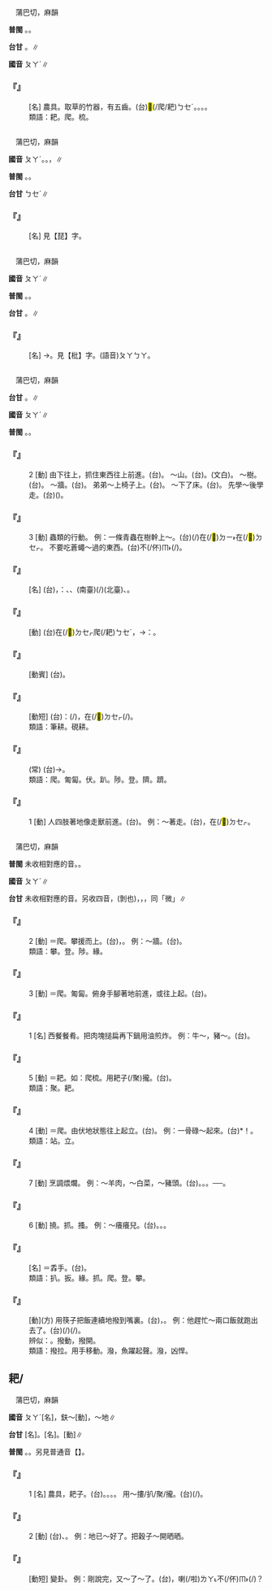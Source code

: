 
=={{ruby|<mark>&#xffe43;</mark>|ㄆㄚˊ}}==

　蒲巴切，麻韻

'''普閩''' {{ruby|(文)|ㄅㄚˊ}}。{{ruby|(白)|ㄅㆤˊ}}。

'''台甘''' {{ruby|(文)|ㄅㄚˊ}}。{{ruby|(語)|ㄅㆤˊ}}∥

'''國音''' <rt>ㄆㄚˊ</rt>∥

    

==='''『{{ruby|竹|ㄓㄨˊ}}{{ruby|<mark>&#xffe43;</mark>|ㄆㄚˊ}}』'''===
: [名] 農具。取草的竹器，有五齒。(台){{ruby|竹|ㄉㄧㆤㆶ}}<mark>&#xffe43;</mark>(/爬/耙)<rt>ㄅㆤˊ</rt>{{ruby|仔|ㄚ}}。{{ruby|四|ㄒㄧ˪}}{{ruby|齒|ㄎㄧˋ}}{{ruby|仔|ㄚ}}。{{ruby|抓|ㄌㄧㄠ˪/ㆢㄧㄠ˪}}{{ruby|仔|ㄚ}}。{{ruby|抓|ㆢㄧㄠ˪/ㄌㄧㄠ˪/ㄋㄧㄠ˪}}{{ruby|<mark>&#xffe43;</mark>|ㄅㆤˊ}}{{ruby|仔|ㄚ}}。
:類語：耙。爬。梳。
:
    

=={{ruby|琶|ㄆㄚˊ}}==

　蒲巴切，麻韻

'''國音''' <rt>ㄆㄚˊ</rt>。{{ruby|→|ㄆㄚ}}。{{ruby|→|ㄅㄚ}}，{{ruby|琵|ㄆㄧˊ}}{{ruby|琶|ㄅㄚ}}∥

'''普閩''' {{ruby|(文)|ㄅㄚˊ}}。{{ruby|(白)|ㄅㆤˊ}}。

'''台甘''' <rt>ㄅㆤˊ</rt>∥

    

==='''『{{ruby|琵|ㄆㄧˊ}}{{ruby|琶|ㄅㄚ}}』'''===
: [名] 見【琵】字。
    

=={{ruby|杷|ㄆㄚˊ}}==

　蒲巴切，麻韻

'''國音''' <rt>ㄆㄚˊ</rt>{{ruby|。|ㄆㄚ}}{{ruby|。|ㄅㄚ}}∥

'''普閩''' {{ruby|(文)|ㄅㄚˊ}}。{{ruby|(白)|ㄅㆤˊ}}。

'''台甘''' {{ruby|(文)|ㄅㄚˊ}}。{{ruby|(語)|ㄅㆤˊ}}∥

    

==='''『{{ruby|枇|ㄆㄧˊ}}{{ruby|杷|ㄆㄚˊ}}』'''===
: [名] →{{ruby|枇|ㄆㄧˊ}}{{ruby|杷|·ㄆㄚˊ}}。見【枇】字。(語音){{ruby|：|ㄆㄧˊ}}<rt>ㄆㄚ</rt>{{ruby|→|ㄆㄧˊ}}<rt>ㄅㄚ</rt>。
    

=={{ruby|爬|ㄆㄚˊ}}==

　蒲巴切，麻韻

'''台甘''' {{ruby|(文)|ㄅㄚˊ}}。{{ruby|(白)|ㄅㆤˊ}}∥

'''國音''' <rt>ㄆㄚˊ</rt>∥

'''普閩''' {{ruby|(文)|ㄅㄚˊ}}。{{ruby|(白)|ㄅㆤˊ}}。

    

==='''『{{ruby|爬|ㄆㄚˊ}}』'''===
:2  [動] 由下往上，抓住東西往上前進。(台){{ruby|扒|ㄅㆤㆷ}}{{ruby|懸|ㄍㄨㄢˊ}}。 ～山。(台){{ruby|扒|ㄅㆤㆷ}}{{ruby|山|ㄙㄨㆩ}}。{{ruby|登|ㄉㄧㄥ}}{{ruby|山|ㄙㄢ}}(文白)。 ～樹。(台){{ruby|扒|ㄅㆤㆷ}}{{ruby|樹|ㄑㄧㄨ˫}}{{ruby|仔|ㄚ}}。 ～牆。(台){{ruby|扒|ㄅㆤㆷ}}{{ruby|牆|ㄑㄧㆧˊ/ㄑㄧㆫˊ}}{{ruby|仔|ㄚ}}。 弟弟～上椅子上。(台){{ruby|小|ㄒㄧㄜˋ}}{{ruby|弟|ㄉㄧ˫}}{{ruby|仔|ㄚ}}{{ruby|扒|ㄅㆤㆷ}}{{ruby|起|ㄎㄧ˪}}{{ruby|去|ㄎㄧ˪}}{{ruby|椅|ㄧˋ}}{{ruby|仔|ㄚ}}{{ruby|頂|ㄉㄧㄥˋ}}。 ～下了床。(台){{ruby|落|ㄌㄜㆷ ͘}}{{ruby|眠|ㆠㄧㄣˊ}}{{ruby|床|ㄘㆭˊ}}{{ruby|骹|ㄎㄚ}}。 先學～後學走。(台)({{ruby|<mark>&#xffb51;</mark>|ㆣㄧㄣˋ}}{{ruby|仔|ㄚ}}){{ruby|先|ㄒㄧㄥ}}{{ruby|學|ㄜㆷ ͘}}{{ruby|爬|ㄅㆤˊ}}{{ruby|然|ㆢㄧㄢˊ/ㄌㄧㄢˊ}}{{ruby|後|ㄠ˫}}{{ruby|則|ㄐㄧㄚㆷ}}{{ruby|學|ㄜㆷ ͘}}{{ruby|行|ㄍㄧㆩˊ}}。
    

==='''『{{ruby|爬|ㄆㄚˊ}}』'''===
:3  [動] 蟲類的行動。 例：一條青蟲在樹幹上～。(台){{ruby|一|ㄐㄧㆵ ͘}}{{ruby|尾|ㆠㄨㆤˋ/ㆠㆤˋ}}(/{{ruby|隻|ㄐㄧㄚㆷ}}){{ruby|蟲|ㄊㄤˊ}}在(/<mark>&#xf9853;</mark>)<rt>ㄉㄧ˫</rt>{{ruby|樹|ㄑㄧㄨ˫}}{{ruby|仔|ㄚ}}{{ruby|頂|ㄉㄧㄥˋ}}在(/<mark>&#xf9549;</mark>)<rt>ㄉㆤㆷ</rt>{{ruby|<mark>&#xf90b4;</mark>|ㄙㄜˊ}}。 不要吃蒼蠅～過的東西。(台)不(/伓)<rt>ㆬ˫</rt>{{ruby|通|ㄊㄤ}}{{ruby|食|ㄐㄧㄚㆷ ͘}}{{ruby|胡|ㄏㆦˊ}}{{ruby|蠅|ㄒㄧㄣˊ}}{{ruby|<mark>&#xf90b4;</mark>|ㄙㄜˊ}}(/{{ruby|噆|ㄗㆰ}}){{ruby|過|ㄍㆤ˪/ㄍㄨㆤ˪}}{{ruby|丌|ㆤ}}{{ruby|物|ㄇㆭㆷ ͘/ㄇㄧㆷ ͘}}{{ruby|件|ㄍㄧㆩ˫}}。
    

==='''『{{ruby|爬|ㄆㄚˊ}}{{ruby|蟲|ㄔㄨㄥˊ}}』'''===
: [名] (台){{ruby|以|ㄧˋ}}{{ruby|前|ㄐㄧㄥˊ}}{{ruby|凡|ㄏㄨㄢ˫}}{{ruby|是|ㄒㄧ˫}}{{ruby|那|ㄋㄚˋ}}{{ruby|<mark>&#xf90b4;</mark>|ㄙㄜˊ}}{{ruby|那|ㄋㄚˋ}}{{ruby|行|ㄍㄧㆩˊ}}{{ruby|丌|ㆤ}}{{ruby|動|ㄉㆲ˫}}{{ruby|物|ㆠㄨㆵ ͘}}{{ruby|叫|ㄍㄧㄜ˪}}{{ruby|作|ㄗㄜㆷ}}{{ruby|爬|ㄅㄚˊ}}{{ruby|蟲|ㄊㄧㆲˊ}}，{{ruby|像|ㄑㄧㆫ˫/ㄑㄧㆧ˫}}：{{ruby|龜|ㄍㄨ}}、{{ruby|蛇|ㄗㄨㄚˊ}}、{{ruby|刺|ㄑㄧ˪}}{{ruby|毛|ㄇㆭˊ/ㄇㆦˊ}}(南臺)(/{{ruby|狗|ㄍㄠˋ}})(北臺){{ruby|蟲|ㄊㄤˊ}}、{{ruby|鱷|ㆣㆦㆶ ͘}}{{ruby|魚|ㄏㄧˊ/ㄏㄨˊ}}{{ruby|等|ㄉㄧㄥˋ}}。
    

==='''『{{ruby|爬|ㄆㄚˊ}}{{ruby|梳|ㄕㄨ}}』'''===
: [動] (台){{ruby|用|ㄧㆲ˫}}{{ruby|捋|ㄌㄨㄚㆷ ͘}}{{ruby|仔|ㄚ}}{{ruby|梳|ㄙㄨㆤ/ㄙㆤ}}{{ruby|頭|ㄊㄠˊ}}{{ruby|毛|ㄇㆭˊ}}{{ruby|像|ㄑㄧㆫ˫/ㄑㄧㆧ˫}}在(/<mark>&#xf9549;</mark>)<rt>ㄉㆤㆷ</rt>爬(/耙)<rt>ㄅㆤˊ</rt>，→{{ruby|比|ㄅㄧˋ}}{{ruby|喻|ㆡㄨ˫/ㄌㄨ˫}}：{{ruby|整|ㄐㄧㄥˋ}}{{ruby|理|ㄌㄧˋ}}{{ruby|紛|ㄏㄨㄣ}}{{ruby|亂|ㄌㄨㄢ˫}}{{ruby|丌|ㆤ}}{{ruby|事|ㄙㄨ˫}}{{ruby|務|ㆠㄨ˫}}。
    

==='''『{{ruby|爬|ㄆㄚˊ}}{{ruby|癢|ㄧㄤˇ}}』'''===
: [動賓] (台){{ruby|爬|ㄅㆤˊ}}{{ruby|癢|ㄐㄧㆧ˫/ㄐㄧㆫ˫}}。
    

==='''『{{ruby|爬|ㄆㄚˊ}}{{ruby|格|ㄍㄜˊ}}{{ruby|子|·ㄗˇ}}』'''===
: [動短] (台){{ruby|比|ㄅㄧˋ}}{{ruby|喻|ㄌㄨ˫/ㆡㄨ˫}}：{{ruby|寫|ㄒㄧㄚˋ}}{{ruby|原|ㆣㄨㄢˊ}}{{ruby|稿|ㄍㄜˋ}}{{ruby|一|ㄐㄧㆵ ͘}}{{ruby|格|ㄍㆤㆷ}}{{ruby|一|ㄐㄧㆵ ͘}}{{ruby|格|ㄍㆤㆷ}}{{ruby|添|ㄊㆪ}}(/{{ruby|填|ㄊㄧㄢˊ/ㄊㄨㄣ˫}})，{{ruby|那|ㄋㄚˋ}}{{ruby|像|ㄑㄧㆧ˫/ㄑㄧㆫ˫}}在(/<mark>&#xf9549;</mark>)<rt>ㄉㆤㆷ</rt>{{ruby|<mark>&#xf90b4;</mark>|ㄙㄜˊ}}(/{{ruby|爬|ㄅㆤˊ}})。
:類語：筆耕。硯耕。
:
    

==='''『{{ruby|猴|ㄏㄡˊ}}{{ruby|子|·ㄗˇ}}{{ruby|爬|ㄆㄚˊ}}{{ruby|竿|ㄍㄢ}}』'''===
: (常) (台){{ruby|猴|ㄍㄠˊ}}{{ruby|吸|ㄙㄨㆷ}}{{ruby|竹|ㄉㄧㆤㆶ}}{{ruby|篙|ㄍㄜ}}→{{ruby|慣|ㄍㄨㄢ˪}}{{ruby|串|ㄘㄨㄢ˪}}。
:類語：爬。匍匐。伏。趴。陟。登。隮。躋。
:
    

==='''『{{ruby|爬|ㄆㄚˊ}}』'''===
:1  [動] 人四肢著地像走獸前進。(台){{ruby|爬|ㄅㆤˊ}}。 例：～著走。(台){{ruby|那|ㄋㄚˋ}}{{ruby|爬|ㄅㆤˊ}}{{ruby|那|ㄋㄚˋ}}{{ruby|行|ㄍㄧㆩˊ}}，{{ruby|爬|ㄅㆤˊ}}在(/<mark>&#xf9549;</mark>)<rt>ㄉㆤㆷ</rt>{{ruby|走|ㄗㄠˋ}}。
    

=={{ruby|扒|ㄆㄚˊ}}==

　蒲巴切，麻韻

'''普閩''' 未收相對應的音。{{ruby|(文)|ㄅㄚˊ}}{{ruby|、|ㄅㆤˊ}}{{ruby|。|ㄅㄚㆵ}}。

'''國音''' <rt>ㄆㄚˊ</rt>{{ruby|。|ㄅㄚ}}{{ruby|。|ㄆㄚ}}∥

'''台甘''' 未收相對應的音。另收四音{{ruby|。|ㄅㄚㆵ}}，(剝也){{ruby|。|ㄅㄨㆵ}}，{{ruby|扒|ㄅㄨㆵ}}{{ruby|坋|ㄅㄨㄣ˪}}{{ruby|埽|ㄙㄜ˪}}{{ruby|。|ㄅㆤㆷ}}，{{ruby|用|ㄧㆲ˫}}{{ruby|手|ㄑㄧㄨˋ}}{{ruby|剝|ㄅㆤㆷ}}{{ruby|破|ㄆㄨㄚ˪}}{{ruby|。|ㆠㄧ}}，同「微」∥

    

==='''『{{ruby|扒|ㄆㄚˊ}}』'''===
:2  [動] ＝爬。攀援而上。(台){{ruby|用|ㄧㆲ˫}}{{ruby|手|ㄑㄧㄨˋ}}{{ruby|扳|ㄅㄧㄢ}}{{ruby|咧|ㄌㆤ˪}}，{{ruby|上|ㄐㄧㆧ˫/ㄐㄧㆫ˫}}{{ruby|去|ㄎㄧ˪}}。 例：～牆。(台){{ruby|扒|ㄅㆤㆷ}}{{ruby|牆|ㄑㄧㆫˊ/ㄑㄧㆧˊ}}{{ruby|仔|ㄚ}}。
:類語：攀。登。陟。緣。
:
    

==='''『{{ruby|扒|ㄆㄚˊ}}』'''===
:3  [動] ＝爬。匍匐。俯身手腳著地前進，或往上起。(台){{ruby|四|ㄒㄧ˪}}{{ruby|腳|ㄎㄚ}}{{ruby|爬|ㄅㆤˊ}}。
    

==='''『{{ruby|扒|ㄆㄚˊ}}』'''===
:1  [名] 西餐餐肴。把肉塊搥扁再下鍋用油煎炸。 例：牛～，豬～。(台){{ruby|歸|ㄍㄨㄧ}}{{ruby|片|ㄆㆪ˪}}{{ruby|丌|ㆤ}}{{ruby|肉|ㆠㄚㆷ}}{{ruby|搥|ㄉㄨㄧˊ}}{{ruby|扁|ㄅㆪˋ}}{{ruby|即|ㄐㄧㄚㆷ}}{{ruby|半|ㄅㄨㆩ˪}}{{ruby|煎|ㄐㄧㄢ}}{{ruby|半|ㄅㄨㄢ˪}}{{ruby|<mark>&#xffa59;</mark>|ㄐㆪ˪}}{{ruby|丌|ㆤ}}{{ruby|肉|ㆠㄚㆷ}}。
    

==='''『{{ruby|扒|ㄆㄚˊ}}』'''===
:5  [動] ＝耙。如：爬梳。用耙子{{ruby|摟|ㄌㄡ}}(/聚)攏。(台){{ruby|用|ㄧㄥ˫/ㄧㆲ˫}}{{ruby|抓|ㆢㄧㄠ˪/ㄋㄧㄠ˪}}{{ruby|耙|ㄅㆤˊ}}{{ruby|仔|ㄚ}}{{ruby|耙|ㄅㆤˊ}}{{ruby|倚|·ㄨㄚ}}{{ruby|來|·ㄌㄞˊ}}。
:類語：聚。耙。
:
    

==='''『{{ruby|扒|ㄆㄚˊ}}』'''===
:4  [動] ＝爬。由伏地狀態往上起立。(台){{ruby|扒|ㄅㆤㆷ}}。 例：一骨碌～起來。(台){{ruby|<mark>&#xf91a6;</mark>|ㄏㄨㆵ ͘}}*！{{ruby|一|ㄐㄧㆵ ͘}}{{ruby|下|·ㆤ˫}}{{ruby|扒|ㄅㆤㆷ}}{{ruby|起|·ㄎㄧˋ}}{{ruby|來|·ㄌㄞˊ}}。
:類語：站。立。
:
    

==='''『{{ruby|扒|ㄆㄚˊ}}』'''===
:7  [動] 烹調煨爛。 例：～羊肉，～白菜，～豬頭。(台){{ruby|炕|ㄎㆲ˪}}。{{ruby|焄|ㄍㄨㄣˊ}}。{{ruby|燉|ㄉㄨㄣ˫}}。──{{ruby|文|ㆠㄨㄣˊ}}{{ruby|火|ㄏㄨㆤˋ/ㄏㆤˋ/ㄏㄜˋ}}{{ruby|久|ㄍㄧㄨˋ}}{{ruby|煮|ㄐㄧˋ/ㄗㄨˋ}}。
    

==='''『{{ruby|扒|ㄆㄚˊ}}』'''===
:6  [動] 撓。抓。搔。 例：～癢癢兒。(台){{ruby|爬|ㄅㆤˊ}}{{ruby|癢|ㄐㄧㆫ˫/ㄐㄧㆧ˫}}。{{ruby|抓|ㄌㄧㄠ˪/ㆢㄧㆯ˪}}{{ruby|癢|ㄐㄧㆫ˫/ㄐㄧㆧ˫}}。{{ruby|搔|ㄙㄜ}}{{ruby|癢|ㄐㄧㆧ˫/ㄐㄧㆫ˫}}。
    

==='''『{{ruby|扒|ㄆㄚˊ}}{{ruby|手|ㄕㄡˇ}}』'''===
: [名] ＝掱手。(台){{ruby|翦|ㄐㄧㄢˋ}}{{ruby|綹|ㄌㄧㄨˋ}}{{ruby|仔|ㄚ}}。
:類語：扒。扳。緣。抓。爬。登。攀。
:
    

==='''『{{ruby|扒|ㄆㄚˊ}}{{ruby|拉|·ㄌㄚ}}』'''===
: [動](方) 用筷子把飯連續地撥到嘴裏。(台){{ruby|用|ㄧㄥ˫/ㄧㆲ˫}}{{ruby|箸|ㄉㄧ˫}}{{ruby|耙|ㄅㆤˊ}}{{ruby|→|ㄅㆤ}}{{ruby|飯|ㄅㆭ˫}}，{{ruby|趕|ㄍㄨㆩˋ}}{{ruby|緊|ㄍㄧㄣˋ}}{{ruby|戽|ㄏㆦ˪}}{{ruby|入|ㄌㄧㆴ}}{{ruby|去|ㄎㄧ˪}}{{ruby|嘴|ㄘㄨㄧ˪}}{{ruby|內|ㄌㄞ˫}}。 例：他趕忙～兩口飯就跑出去了。(台){{ruby|伊|ㄧ}}{{ruby|趕|ㄍㄨㆩˋ}}{{ruby|趕|ㄍㄨㆩˋ}}{{ruby|緊|ㄍㄧㄣˋ}}{{ruby|緊|ㄍㄧㄣˋ}}{{ruby|戽|ㄏㆦ˪}}(/{{ruby|耙|ㄅㆤˊ}}{{ruby|→|ㄅㆤ}}){{ruby|兩|ㄋㆭ˫}}{{ruby|嘴|ㄘㄨㄧ˪}}{{ruby|仔|ㄚ}}{{ruby|飯|ㄅㆭ˫}}{{ruby|著|ㄉㄧㄜㆷ}}(/{{ruby|都|ㄉㄜ˫}}){{ruby|走|ㄗㄠˋ}}{{ruby|逐|ㆢㄧㆦㆶ/ㄌㄧㆦㆶ}}{{ruby|出|ㄘㄨㆵ}}{{ruby|去|·ㄎㄧ˪}}。
:辨似：{{ruby|扒|ㄅㄚ}}{{ruby|拉|·ㄌㄚ}}。撥動，撥開。
:
:類語：撥拉。用手移動。潑{{ruby|剌|ㄌㄚˋ}}，魚躍起聲。潑{{ruby|辣|ㄌㄚ}}，凶悍。
:
    

==耙/{{ruby|鈀|ㄆㄚˊ}}==

　蒲巴切，麻韻

'''國音''' <rt>ㄆㄚˊ</rt>[名]，鈇～{{ruby|。|ㄅㄚˋ}}[動]，～地∥

'''台甘''' {{ruby|(文)|ㄅㄚ˫}}[名]。{{ruby|(語)|ㄅㆤ˫}}[名]。{{ruby|(語)|ㄅㆤˊ}}[動]∥

'''普閩''' {{ruby|(文)|ㄅㄚˊ}}。{{ruby|(白)|ㄅㆤˊ}}。另見普通音【{{ruby|耙|ㄅㄚˋ}}】。

    

==='''『{{ruby|耙|ㄆㄚˊ}}』'''===
:1  [名] 農具，耙子。(台){{ruby|割|ㄍㄨㄚㆷ}}{{ruby|耙|ㄅㆤ˫}}。{{ruby|手|ㄑㄧㄨˋ}}{{ruby|耙|ㄅㆤ˫}}。{{ruby|竹|ㄉㄧㆤㆶ}}{{ruby|<mark>&#xffe43;</mark>|ㄅㆤ˫}}。{{ruby|鐵|ㄊㄧㆷ}}{{ruby|耙|ㄅㆤ˫}}。 用～摟/扒/聚/攏。(台){{ruby|用|ㄧㆲ˫/ㄧㄥ˫}}{{ruby|鐵|ㄊㄧㆷ}}{{ruby|耙|ㄅㆤ˫}}{{ruby|抓|ㄌㄧㄠ˪/ㆢㄧㄠ˪}}(/{{ruby|耙|ㄅㆤˊ}}){{ruby|塗|ㄊㆦˊ}}。
    

==='''『{{ruby|耙|ㄆㄚˊ}}』'''===
:2  [動] (台){{ruby|用|ㄧㆲ˫/ㄧㄥ˫}}{{ruby|耙|ㄅㆤ˫}}{{ruby|仔|ㄚ}}{{ruby|將|ㄐㄧㆲ}}{{ruby|地|ㄉㄨㆤ˫/ㄉㆤ˫}}{{ruby|面|ㆠㄧㄣ˫}}{{ruby|拖|ㄊㄨㄚ}}{{ruby|平|ㄅㆪˊ/ㄅㆥˊ}}、{{ruby|將|ㄐㄧㆲ}}{{ruby|柴|ㄘㄚˊ}}{{ruby|草|ㄘㄠˋ}}{{ruby|耙|ㄅㆤˊ}}{{ruby|倚|ㄨㄚˋ}}{{ruby|或|ㄧㄚㆷ ͘}}{{ruby|是|ㄒㄧ˫}}{{ruby|攤|ㄊㄨㆩˋ}}{{ruby|開|ㄎㄨㄧ}}。 例：地已～好了。把穀子～開晒晒。
    

==='''『{{ruby|打|ㄉㄚˇ}}{{ruby|耙|ㄆㄚˊ}}』'''===
: [動短] 變卦。 例：剛說完，又～了～了。(台){{ruby|抵|ㄉㄨˋ}}{{ruby|即|ㄐㄧㄚㆷ}}{{ruby|講|ㄍㆲˋ}}{{ruby|好|ㄏㄜˋ}}{{ruby|好|ㄏㄜˋ}}，{{ruby|連|ㄌㄧㄢˊ}}{{ruby|→|ㄌㄧㆰˊ}}{{ruby|鞭|ㄅㆪ}}{{ruby|變|ㄅㄧㄢ˪}}{{ruby|卦|ㄍㄨㄚ˪}}喇(/啦)<rt>ㄌㄚ˪</rt>{{ruby|是|ㄒㄧ˫}}不(/伓)<rt>ㆬ˫</rt>(/{{ruby|啿|ㄒㄧㆬ}})？
    
